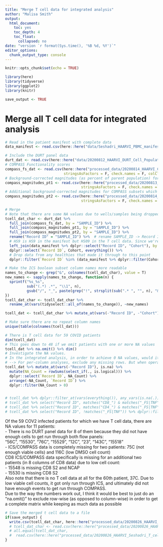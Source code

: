 ```yaml
---
title: "Merge T cell data for integrated analysis"
author: "Malisa Smith"
output:
  html_document:
    toc: yes
    toc_depth: 4
    toc_float:
      collapsed: no
date: "version `r format(Sys.time(), '%B %d, %Y')`"
editor_options: 
  chunk_output_type: console
---
```



```r
knitr::opts_chunk$set(echo = TRUE)
```

```r
library(here)
library(tidyverse)
library(ggplot2)
library(knitr)
```

```r
save_output <- TRUE
```

# Merge all T cell data for integrated analysis

```r
# Read in the patient manifest with complete data
data_manifest <- read.csv(here::here("data/Seshadri_HAARVI_PBMC_manifest_merged_02Oct2020.csv"), check.names = F, stringsAsFactors = F)

# Include the DURT panel data
durt_dat <- read.csv(here::here("data/20200812_HAARVI_DURT_Cell_Population_Percents.csv"), stringsAsFactors = F, colClasses = "character")
# COMPASS Functionality scores
compass_fs_dat <- read.csv(here::here("processed_data/20200814_HAARVI_COMPASS_FS.csv"),
                           stringsAsFactors = F, check.names = F, colClasses = "character")
# Background-corrected magnitudes (as percent of parent population) for COMPASS subsets which were enriched in Hospitalized (or Not-hospitalized) individuals
compass_magnitudes_pt1 <- read.csv(here::here("processed_data/20200813_HAARVI_Signif_COMPASS_Subsets_Background_Corrected_Percents_pt1.csv"),
                                   stringsAsFactors = F, check.names = F, colClasses = "character")
# Additional background-corrected magnitudes for COMPASS subsets which were expressed more highly in one STIM compared to another, and which met a minimum threshold for median expression (> 0.002% for that STIM)
compass_magnitudes_pt2 <- read.csv(here::here("processed_data/20200814_HAARVI_Signif_COMPASS_Subsets_Background_Corrected_Percents_pt2.csv"),
                                   stringsAsFactors = F, check.names = F, colClasses = "character")

# Merge
# Note that there are some NA values due to wells/samples being dropped during data generation and analysis
tcell_dat_char <- durt_dat %>% 
  full_join(compass_fs_dat, by = "SAMPLE_ID") %>% 
  full_join(compass_magnitudes_pt1, by = "SAMPLE_ID") %>% 
  full_join(compass_magnitudes_pt2, by = "SAMPLE_ID") %>% 
  rename("Record ID" = "SAMPLE_ID") %>%  # rename SAMPLE_ID -> Record ID to be consistent with manifest
  # HS9 is HS9 in the manifest but HS09 in the T cell data. Since we're filtering out healthies it doesn't matter here though.
  left_join(data_manifest %>% dplyr::select("Record ID", "Cohort"), by = c("Record ID")) %>% 
  dplyr::select(`Record ID`, Cohort, everything()) %>% 
  # Drop data from any healthies that made it through to this point
  dplyr::filter(`Record ID` %in% (data_manifest %>% dplyr::filter(Cohort %in% c("Hospitalized", "Non-hospitalized")) %>% dplyr::pull("Record ID")))

# Make the ICS boolean subset column names more readable
names_to_change <- grep("&", colnames(tcell_dat_char), value = T)
new_names <- sapply(names_to_change, function(n) {
  sprintf("%s_%s",
          sub("(.*) .*", "\\1", n),
          gsub("/", "_", paste(grep("!", strsplit(sub(".* ", "", n), "&")[[1]], invert = T, value = T), collapse = "_")))
})
tcell_dat_char <- tcell_dat_char %>% 
  rename_at(vars(tidyselect::all_of(names_to_change)), ~new_names)

tcell_dat <- tcell_dat_char %>% mutate_at(vars(-"Record ID", -"Cohort"), as.numeric)

# Make sure there are no repeat column names
unique(table(colnames(tcell_dat)))

# There is T cell data for 59 COVID patients
dim(tcell_dat)
# This goes down to 48 if we omit patients with one or more NA values
tcell_dat %>% na.omit() %>% dim()
# Investigate the NA values.
# In the integrated analysis, in order to achieve 0 NA values, would it better to exclude some columns or exclude some rows (patients)?
# --> For per-column analyses, exclude any missing rows. But when operating on the data frame as a whole, the decision is harder.
tcell_dat %>% mutate_at(vars(-"Record ID"), is.na) %>%
  mutate(NA_Count = rowSums(select_if(., is.logical))) %>%
  dplyr::select(`Record ID`, NA_Count) %>%
  arrange(-NA_Count, `Record ID`) %>%
  dplyr::filter(NA_Count > 0)


# tcell_dat %>% dplyr::filter_at(vars(everything()), any_vars(is.na(.))) %>% select_if(function(.) sum(is.na(.)) > 0)
# tcell_dat %>% select("Record ID", matches("CD8_") & matches("_FS|TNF")) %>% dplyr::filter_at(vars(everything()), any_vars(is.na(.))) # CD4 ICS data
# tcell_dat %>% select("Record ID", matches("CD4_") & matches("_FS|TNF")) %>% dplyr::filter_at(vars(everything()), any_vars(is.na(.))) # CD8 ICS data
# tcell_dat %>% select("Record ID", !matches("_FS|TNF")) %>% dplyr::filter_at(vars(everything()), any_vars(is.na(.))) # DURT data
```
Of the 59 COV2 infected patients for which we have T cell data, there are NA values for 11 patients:  
- There is no DURT panel data for 8 of them because they did not have enough cells to get run through both flow panels:  
  "56C", "15530", "76C", "15529", "12C", "23", "143C", "15518"  
- ICS/COMPASS data is completely missing for two patients: 75C (not enough viable cells) and 116C (low DMSO cell count)  
  CD8 ICS/COMPASS data specifically is missing for an additional two patients (in 8 columns of CD8 data) due to low cell count:  
    - 15548 is missing CD8 S2 and NCAP  
    - 15530 is missing CD8 S2  
Also note that there is no T cell data at all for the 60th patient, 37C. Due to low viable cell counts, it got only run through ICS, and ultimately did not have enough events to get run through COMPASS.  
Due to the way the numbers work out, I think it would be best to just do an "na.omit()" to exclude row-wise (as opposed to column-wise) in order to get a complete matrix while keeping as much data as possible   
```r
# Save the merged t cell data to a file
if(save_output) {
  write.csv(tcell_dat_char, here::here("processed_data/20200826_HAARVI_Seshadri_T_cell_data.csv"), row.names = F)
  # tcell_dat_char <- read.csv(here::here("processed_data/20200826_HAARVI_Seshadri_T_cell_data.csv"), stringsAsFactors = F, check.names = F, colClasses = "character")
  # all.equal(tcell_dat_char,
  #  read.csv(here::here("processed_data/20200826_HAARVI_Seshadri_T_cell_data.csv"), stringsAsFactors = F, check.names = F, colClasses = "character"))
}
```